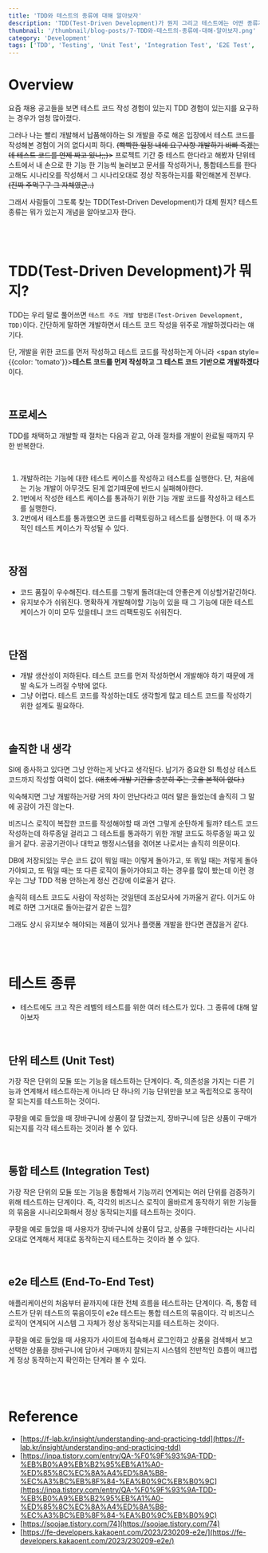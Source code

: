 ```yaml
---
title: 'TDD와 테스트의 종류에 대해 알아보자'
description: 'TDD(Test-Driven Development)가 뭔지 그리고 테스트에는 어떤 종류가 있는지에 대한 설명'
thumbnail: '/thumbnail/blog-posts/7-TDD와-테스트의-종류에-대해-알아보자.png'
category: 'Development'
tags: ['TDD', 'Testing', 'Unit Test', 'Integration Test', 'E2E Test', 'Test-Driven Development', 'Software Testing', 'Quality Assurance']
---
```


# Overview

요즘 채용 공고들을 보면 테스트 코드 작성 경험이 있는지 TDD 경험이 있는지를 요구하는 경우가 엄청 많아졌다.

그러나 나는 빨리 개발해서 납품해야하는 SI 개발을 주로 해온 입장에서 테스트 코드를 작성해본 경험이 거의 없다시피 하다. <del>(빡빡한 일정 내에 요구사항 개발하기 바빠 죽겠는데 테스트 코드를 언제 짜고 있나;;)></del>
프로젝트 기간 중 테스트 한다라고 해봤자 단위테스트에서 내 손으로 한 기능 한 기능씩 눌러보고 문서를 작성하거나, 통합테스트를 한다고해도 시나리오를 작성해서 그 시나리오대로 정상 작동하는지를 확인해본게 전부다. <del>(진짜 주먹구구 그 자체였군..)</del>

그래서 사람들이 그토록 찾는 TDD(Test-Driven Development)가 대체 뭔지? 테스트 종류는 뭐가 있는지 개념을 알아보고자 한다.

<br />
<br />

# TDD(Test-Driven Development)가 뭐지?

TDD는 우리 말로 풀어쓰면 `테스트 주도 개발 방법론(Test-Driven Development, TDD)`이다. 간단하게 말하면 개발하면서 테스트 코드 작성을 위주로 개발하겠다라는 얘기다.

단, 개발을 위한 코드를 먼저 작성하고 테스트 코드를 작성하는게 아니라 <span style={{color: 'tomato'}}>**테스트 코드를 먼저 작성하고 그 테스트 코드 기반으로 개발하겠다**</span>이다.

<br />

## 프로세스

TDD를 채택하고 개발할 때 절차는 다음과 같고, 아래 절차를 개발이 완료될 때까지 무한 반복한다.

<br />

1. 개발하려는 기능에 대한 테스트 케이스를 작성하고 테스트를 실행한다. 단, 처음에는 기능 개발이 아무것도 된게 없기때문에 반드시 실패해야한다.
2. 1번에서 작성한 테스트 케이스를 통과하기 위한 기능 개발 코드를 작성하고 테스트를 실행한다.
3. 2번에서 테스트를 통과했으면 코드를 리팩토링하고 테스트를 실행한다. 이 때 추가적인 테스트 케이스가 작성될 수 있다.

<br />

## 장점

* 코드 품질이 우수해진다. 테스트를 그렇게 돌려대는데 안좋은게 이상할거같긴하다.
* 유지보수가 쉬워진다. 명확하게 개발해야할 기능이 있을 때 그 기능에 대한 테스트 케이스가 이미 모두 있을테니 코드 리팩토링도 쉬워진다.

<br />

## 단점

* 개발 생산성이 저하된다. 테스트 코드를 먼저 작성하면서 개발해야 하기 때문에 개발 속도가 느려질 수밖에 없다.
* 그냥 어렵다. 테스트 코드를 작성하는데도 생각할게 많고 테스트 코드를 작성하기 위한 설계도 필요하다.

<br />

## 솔직한 내 생각

SI에 종사하고 있다면 그냥 안하는게 낫다고 생각된다. 납기가 중요한 SI 특성상 테스트 코드까지 작성할 여력이 없다. <del>(애초에 개발 기간을 충분히 주는 곳을 본적이 없다.)</del>

익숙해지면 그냥 개발하는거랑 거의 차이 안난다라고 여러 말은 들었는데 솔직히 그 말에 공감이 가진 않는다.

비즈니스 로직이 복잡한 코드를 작성해야할 때 과연 그렇게 순탄하게 될까? 테스트 코드 작성하는데 하루종일 걸리고 그 테스트를 통과하기 위한 개발 코드도 하루종일 짜고 있을거 같다.
공공기관이나 대학교 행정시스템을 겪어본 나로서는 솔직히 의문이다.

DB에 저장되있는 무슨 코드 값이 뭐일 때는 이렇게 돌아가고, 또 뭐일 때는 저렇게 돌아가야되고, 또 뭐일 때는 또 다른 로직이 돌아가야되고 하는 경우를 많이 봤는데 이런 경우는 그냥 TDD 적용 안하는게 정신 건강에 이로울거 같다.

솔직히 테스트 코드도 사람이 작성하는 것일텐데 조삼모사에 가까울거 같다. 이거도 야메로 하면 그거대로 돌아는갈거 같은 느낌?

그래도 상시 유지보수 해야되는 제품이 있거나 플랫폼 개발을 한다면 괜찮을거 같다.

<br />
<br />

# 테스트 종류

* 테스트에도 크고 작은 레벨의 테스트를 위한 여러 테스트가 있다. 그 종류에 대해 알아보자

<br />

## 단위 테스트 (Unit Test)

가장 작은 단위의 모듈 또는 기능을 테스트하는 단계이다.
즉, 의존성을 가지는 다른 기능과 연계해서 테스트하는게 아니라 단 하나의 기능 단위만을 보고 독립적으로 동작이 잘 되는지를 테스트하는 것이다.

쿠팡을 예로 들었을 때 장바구니에 상품이 잘 담겼는지, 장바구니에 담은 상품이 구매가 되는지를 각각 테스트하는 것이라 볼 수 있다.

<br />

## 통합 테스트 (Integration Test)

가장 작은 단위의 모듈 또는 기능을 통합해서 기능끼리 연계되는 여러 단위를 검증하기 위해 테스트하는 단계이다.
즉, 각각의 비즈니스 로직이 올바르게 동작하기 위한 기능들의 묶음을 시나리오화해서 정상 동작되는지를 테스트하는 것이다.

쿠팡을 예로 들었을 때 사용자가 장바구니에 상품이 담고, 상품을 구매한다라는 시나리오대로 연계해서 제대로 동작하는지 테스트하는 것이라 볼 수 있다.

<br />

## e2e 테스트 (End-To-End Test)

애플리케이션의 처음부터 끝까지에 대한 전체 흐름을 테스트하는 단계이다.
즉, 통합 테스트가 단위 테스트의 묶음이듯이 e2e 테스트는 통합 테스트의 묶음이다.
각 비즈니스 로직이 연계되어 시스템 그 자체가 정상 동작되는지를 테스트하는 것이다.

쿠팡을 예로 들었을 때 사용자가 사이트에 접속해서 로그인하고 상품을 검색해서 보고 선택한 상품을 장바구니에 담아서 구매까지 잘되는지 시스템의 전반적인 흐름이 매끄럽게 정상 동작하는지 확인하는 단계라 볼 수 있다.

<br />
<br />

# Reference

* [https://f-lab.kr/insight/understanding-and-practicing-tdd](https://f-lab.kr/insight/understanding-and-practicing-tdd)
* [https://inpa.tistory.com/entry/QA-%F0%9F%93%9A-TDD-%EB%B0%A9%EB%B2%95%EB%A1%A0-%ED%85%8C%EC%8A%A4%ED%8A%B8-%EC%A3%BC%EB%8F%84-%EA%B0%9C%EB%B0%9C](https://inpa.tistory.com/entry/QA-%F0%9F%93%9A-TDD-%EB%B0%A9%EB%B2%95%EB%A1%A0-%ED%85%8C%EC%8A%A4%ED%8A%B8-%EC%A3%BC%EB%8F%84-%EA%B0%9C%EB%B0%9C)
* [https://soojae.tistory.com/74](https://soojae.tistory.com/74)
* [https://fe-developers.kakaoent.com/2023/230209-e2e/](https://fe-developers.kakaoent.com/2023/230209-e2e/)
